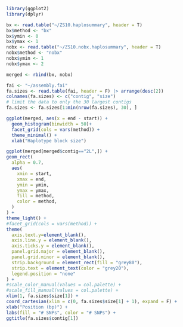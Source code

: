 ```r
library(ggplot2)
library(dplyr)
```
```r
bx <- read.table("~/ZS10.haplosummary", header = T)
bx$method <- "bx"
bx$ymin <- 0
bx$ymax <- 1
nobx <- read.table("~/ZS10.nobx.haplosummary", header = T)
nobx$method <- "nobx"
nobx$ymin <- 1
nobx$ymax <- 2

merged <- rbind(bx, nobx)
```
```r
fai <- "~/assembly.fai"
fa.sizes <- read.table(fai, header = F) |> arrange(desc(2))
colnames(fa.sizes) <- c("contig", "size")
# limit the data to only the 30 largest contigs
fa.sizes <- fa.sizes[1:min(nrow(fa.sizes), 30), ]
```

```r
ggplot(merged, aes(x = end - start)) +
  geom_histogram(binwidth = 50)+
  facet_grid(cols = vars(method)) +
  theme_minimal() +
  xlab("Haplotype block size")

```


```r
ggplot(merged[merged$contig=="2L",]) +
geom_rect(
  alpha = 0.7,
  aes(
    xmin = start,
    xmax = end,
    ymin = ymin,
    ymax = ymax,
    fill = method,
    color = method,
  )
) +
theme_light() +
#facet_grid(cols = vars(method)) +
theme(
  axis.text.y=element_blank(),
  axis.line.y = element_blank(),
  axis.ticks.y = element_blank(),
  panel.grid.major = element_blank(),
  panel.grid.minor = element_blank(),
  strip.background = element_rect(fill = "grey80"),
  strip.text = element_text(color = "grey20"),
  legend.position = "none"
) +
#scale_color_manual(values = col.palette) +
#scale_fill_manual(values = col.palette) +
xlim(1, fa.sizes$size[1]) +
coord_cartesian(xlim = c(0, fa.sizes$size[1] + 1), expand = F) +
xlab("Position (bp)") +
labs(fill = "# SNPs", color = "# SNPs") +
ggtitle(fa.sizes$contig[1])

```